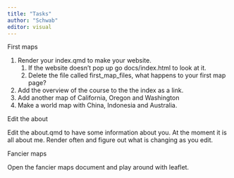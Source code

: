 ```yaml
---
title: "Tasks"
author: "Schwab"
editor: visual
---
```


First maps

1.  Render your index.qmd to make your website.
    1.  If the website doesn't pop up go docs/index.html to look at it.
    2.  Delete the file called first_map_files, what happens to your first map page?
2.  Add the overview of the course to the the index as a link.
3.  Add another map of California, Oregon and Washington
4.  Make a world map with China, Indonesia and Australia.

Edit the about

Edit the about.qmd to have some information about you. At the moment it is all about me. Render often and figure out what is changing as you edit.

Fancier maps

Open the fancier maps document and play around with leaflet.
